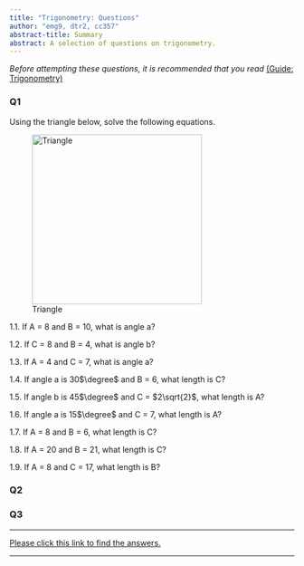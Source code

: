 ```yaml
---
title: "Trigonometry: Questions"
author: "emg9, dtr2, cc357"
abstract-title: Summary
abstract: A selection of questions on trigonometry.
---
```


*Before attempting these questions, it is recommended that you read* [(Guide: Trigonometry)](trigonometry.qmd)


### Q1 {-}

Using the triangle below, solve the following equations.

![Triangle](triangle.png){width=300}

1.1.  If A = 8 and B = 10, what is angle a?

1.2.  If C = 8 and B = 4, what is angle b?

1.3.  If A = 4 and C = 7, what is angle a?

1.4.  If angle a is 30$\degree$ and B = 6, what length is C?

1.5.  If angle b is 45$\degree$ and C = $2\sqrt{2}$, what length is A?

1.6.  If angle a is 15$\degree$ and C = 7, what length is A?

1.7.  If A = 8 and B = 6, what length is C?

1.8.  If A = 20 and B = 21, what length is C?

1.9.  If A = 8 and C = 17, what length is B?

### Q2 {-}


### Q3 {-}


---

[Please click this link to find the answers.](as-trigonometry.qmd)

---




